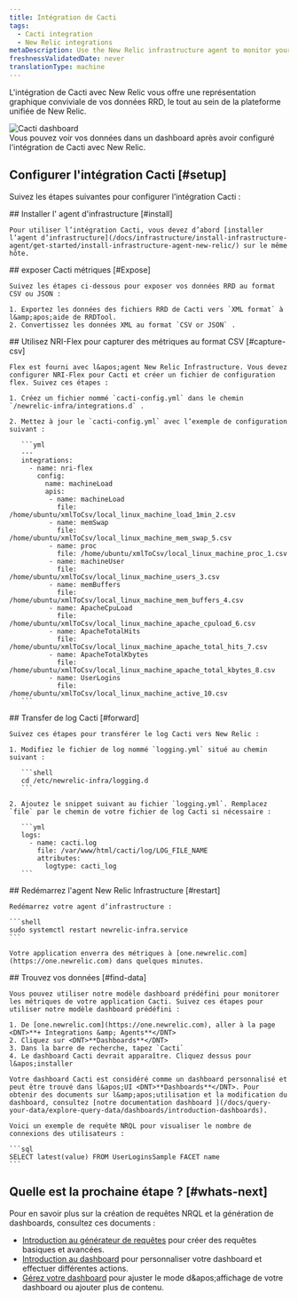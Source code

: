 ```yaml
---
title: Intégration de Cacti
tags:
  - Cacti integration
  - New Relic integrations
metaDescription: Use the New Relic infrastructure agent to monitor your Cacti data.
freshnessValidatedDate: never
translationType: machine
---
```


L&apos;intégration de Cacti avec New Relic vous offre une représentation graphique conviviale de vos données RRD, le tout au sein de la plateforme unifiée de New Relic.

<img title="Cacti dashboard" alt="Cacti dashboard" src="/images/infrastructure_screenshot-full_cacti-dashboard.webp" />

<figcaption>
  Vous pouvez voir vos données dans un dashboard après avoir configuré l&apos;intégration de Cacti avec New Relic.
</figcaption>

## Configurer l&apos;intégration Cacti [#setup]

Suivez les étapes suivantes pour configurer l’intégration Cacti :

<Steps>
  <Step>
    ## Installer l&apos; agent d&apos;infrastructure [#install]

    Pour utiliser l’intégration Cacti, vous devez d’abord [installer l’agent d’infrastructure](/docs/infrastructure/install-infrastructure-agent/get-started/install-infrastructure-agent-new-relic/) sur le même hôte.
  </Step>

  <Step>
    ## exposer Cacti métriques [#Expose]

    Suivez les étapes ci-dessous pour exposer vos données RRD au format CSV ou JSON :

    1. Exportez les données des fichiers RRD de Cacti vers `XML format` à l&amp;apos;aide de RRDTool.
    2. Convertissez les données XML au format `CSV or JSON` .
  </Step>

  <Step>
    ## Utilisez NRI-Flex pour capturer des métriques au format CSV [#capture-csv]

    Flex est fourni avec l&apos;agent New Relic Infrastructure. Vous devez configurer NRI-Flex pour Cacti et créer un fichier de configuration flex. Suivez ces étapes :

    1. Créez un fichier nommé `cacti-config.yml` dans le chemin `/newrelic-infra/integrations.d` .

    2. Mettez à jour le `cacti-config.yml` avec l’exemple de configuration suivant :

       ```yml
       ---
       integrations:
         - name: nri-flex
           config:
             name: machineLoad
             apis:
              - name: machineLoad
                file: /home/ubuntu/xmlToCsv/local_linux_machine_load_1min_2.csv
              - name: memSwap
                file: /home/ubuntu/xmlToCsv/local_linux_machine_mem_swap_5.csv
              - name: proc
                file: /home/ubuntu/xmlToCsv/local_linux_machine_proc_1.csv
              - name: machineUser
                file: /home/ubuntu/xmlToCsv/local_linux_machine_users_3.csv
              - name: memBuffers
                file: /home/ubuntu/xmlToCsv/local_linux_machine_mem_buffers_4.csv
              - name: ApacheCpuLoad
                file: /home/ubuntu/xmlToCsv/local_linux_machine_apache_cpuload_6.csv
              - name: ApacheTotalHits
                file: /home/ubuntu/xmlToCsv/local_linux_machine_apache_total_hits_7.csv
              - name: ApacheTotalKbytes
                file: /home/ubuntu/xmlToCsv/local_linux_machine_apache_total_kbytes_8.csv
              - name: UserLogins
                file: /home/ubuntu/xmlToCsv/local_linux_machine_active_10.csv
       ```
  </Step>

  <Step>
    ## Transfer de log Cacti [#forward]

    Suivez ces étapes pour transférer le log Cacti vers New Relic :

    1. Modifiez le fichier de log nommé `logging.yml` situé au chemin suivant :

       ```shell
       cd /etc/newrelic-infra/logging.d
       ```

    2. Ajoutez le snippet suivant au fichier `logging.yml`. Remplacez `file` par le chemin de votre fichier de log Cacti si nécessaire :

       ```yml
       logs:
         - name: cacti.log
           file: /var/www/html/cacti/log/LOG_FILE_NAME
           attributes:
             logtype: cacti_log
       ```
  </Step>

  <Step>
    ## Redémarrez l&apos;agent New Relic Infrastructure [#restart]

    Redémarrez votre agent d’infrastructure :

    ```shell
    sudo systemctl restart newrelic-infra.service
    ```

    Votre application enverra des métriques à [one.newrelic.com](https://one.newrelic.com) dans quelques minutes.
  </Step>

  <Step>
    ## Trouvez vos données [#find-data]

    Vous pouvez utiliser notre modèle dashboard prédéfini pour monitorer les métriques de votre application Cacti. Suivez ces étapes pour utiliser notre modèle dashboard prédéfini :

    1. De [one.newrelic.com](https://one.newrelic.com), aller à la page <DNT>**+ Integrations &amp; Agents**</DNT>
    2. Cliquez sur <DNT>**Dashboards**</DNT>
    3. Dans la barre de recherche, tapez `Cacti`
    4. Le dashboard Cacti devrait apparaître. Cliquez dessus pour l&apos;installer

    Votre dashboard Cacti est considéré comme un dashboard personnalisé et peut être trouvé dans l&apos;UI <DNT>**Dashboards**</DNT>. Pour obtenir des documents sur l&amp;apos;utilisation et la modification du dashboard, consultez [notre documentation dashboard ](/docs/query-your-data/explore-query-data/dashboards/introduction-dashboards).

    Voici un exemple de requête NRQL pour visualiser le nombre de connexions des utilisateurs :

    ```sql
    SELECT latest(value) FROM UserLoginsSample FACET name
    ```
  </Step>
</Steps>

## Quelle est la prochaine étape ? [#whats-next]

Pour en savoir plus sur la création de requêtes NRQL et la génération de dashboards, consultez ces documents :

* [Introduction au générateur de requêtes](/docs/query-your-data/explore-query-data/query-builder/introduction-query-builder) pour créer des requêtes basiques et avancées.
* [Introduction au dashboard](/docs/query-your-data/explore-query-data/dashboards/introduction-dashboards) pour personnaliser votre dashboard et effectuer différentes actions.
* [Gérez votre dashboard](/docs/query-your-data/explore-query-data/dashboards/manage-your-dashboard) pour ajuster le mode d&amp;apos;affichage de votre dashboard ou ajouter plus de contenu.